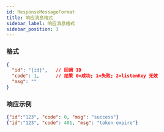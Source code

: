 ```yaml
---
id: ResponseMessageFormat
title: 响应消息格式
sidebar_label: 响应消息格式
sidebar_position: 3
---
```


### 格式

```json title="格式"
{
  "id": "{id}",   // 回调 ID
  "code": 1,      // 结果 0=成功; 1=失败; 2=listenKey 无效
  "msg": ""
}
```

### 响应示例

```json title="示例"
{"id":"123", "code": 0, "msg": "success"}
{"id":"123", "code": 401, "msg": "token expire"}
```